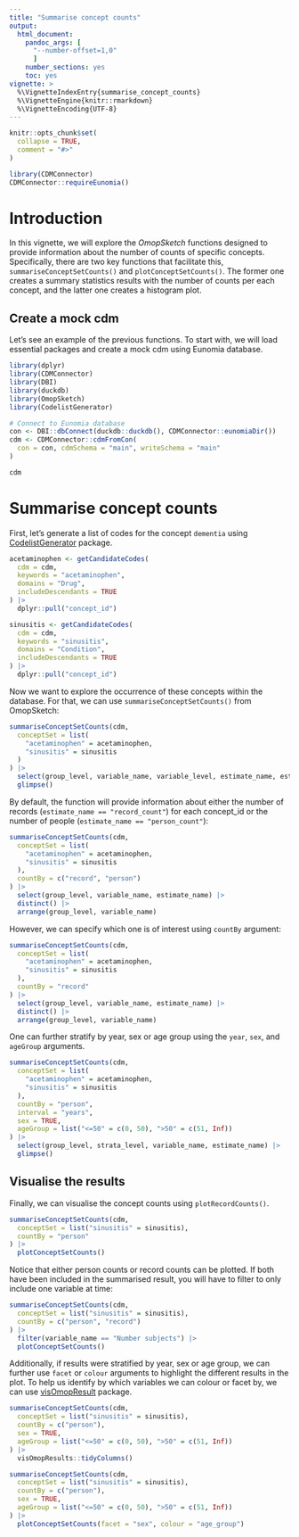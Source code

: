 ```yaml
---
title: "Summarise concept counts"
output: 
  html_document:
    pandoc_args: [
      "--number-offset=1,0"
      ]
    number_sections: yes
    toc: yes
vignette: >
  %\VignetteIndexEntry{summarise_concept_counts}
  %\VignetteEngine{knitr::rmarkdown}
  %\VignetteEncoding{UTF-8}
---
```


```r
knitr::opts_chunk$set(
  collapse = TRUE,
  comment = "#>"
)

library(CDMConnector)
CDMConnector::requireEunomia()
```

# Introduction

In this vignette, we will explore the *OmopSketch* functions designed to provide information about the number of counts of specific concepts. Specifically, there are two key functions that facilitate this, `summariseConceptSetCounts()` and `plotConceptSetCounts()`. The former one creates a summary statistics results with the number of counts per each concept, and the latter one creates a histogram plot.

## Create a mock cdm

Let's see an example of the previous functions. To start with, we will load essential packages and create a mock cdm using Eunomia database.

```r
library(dplyr)
library(CDMConnector)
library(DBI)
library(duckdb)
library(OmopSketch)
library(CodelistGenerator)

# Connect to Eunomia database
con <- DBI::dbConnect(duckdb::duckdb(), CDMConnector::eunomiaDir())
cdm <- CDMConnector::cdmFromCon(
  con = con, cdmSchema = "main", writeSchema = "main"
)

cdm
```

# Summarise concept counts

First, let's generate a list of codes for the concept `dementia` using [CodelistGenerator](https://darwin-eu.github.io/CodelistGenerator/index.html) package.

```r
acetaminophen <- getCandidateCodes(
  cdm = cdm,
  keywords = "acetaminophen",
  domains = "Drug",
  includeDescendants = TRUE
) |>
  dplyr::pull("concept_id")

sinusitis <- getCandidateCodes(
  cdm = cdm,
  keywords = "sinusitis",
  domains = "Condition",
  includeDescendants = TRUE
) |>
  dplyr::pull("concept_id")
```

Now we want to explore the occurrence of these concepts within the database. For that, we can use `summariseConceptSetCounts()` from OmopSketch:

```r
summariseConceptSetCounts(cdm,
  conceptSet = list(
    "acetaminophen" = acetaminophen,
    "sinusitis" = sinusitis
  )
) |>
  select(group_level, variable_name, variable_level, estimate_name, estimate_value) |>
  glimpse()
``` 
By default, the function will provide information about either the number of records (`estimate_name == "record_count"`) for each concept_id or the number of people (`estimate_name == "person_count"`): 
```r
summariseConceptSetCounts(cdm,
  conceptSet = list(
    "acetaminophen" = acetaminophen,
    "sinusitis" = sinusitis
  ),
  countBy = c("record", "person")
) |>
  select(group_level, variable_name, estimate_name) |>
  distinct() |>
  arrange(group_level, variable_name)
```         

However, we can specify which one is of interest using `countBy` argument:

```r
summariseConceptSetCounts(cdm,
  conceptSet = list(
    "acetaminophen" = acetaminophen,
    "sinusitis" = sinusitis
  ),
  countBy = "record"
) |>
  select(group_level, variable_name, estimate_name) |>
  distinct() |>
  arrange(group_level, variable_name)
```

One can further stratify by year, sex or age group using the `year`, `sex`, and `ageGroup` arguments.

``` r
summariseConceptSetCounts(cdm,
  conceptSet = list(
    "acetaminophen" = acetaminophen,
    "sinusitis" = sinusitis
  ),
  countBy = "person",
  interval = "years",
  sex = TRUE,
  ageGroup = list("<=50" = c(0, 50), ">50" = c(51, Inf))
) |>
  select(group_level, strata_level, variable_name, estimate_name) |>
  glimpse()
```

## Visualise the results 
Finally, we can visualise the concept counts using `plotRecordCounts()`. 

```r
summariseConceptSetCounts(cdm,
  conceptSet = list("sinusitis" = sinusitis),
  countBy = "person"
) |>
  plotConceptSetCounts()
```         
Notice that either person counts or record counts can be plotted. If both have been included in the summarised result, you will have to filter to only include one variable at time:

```r
summariseConceptSetCounts(cdm,
  conceptSet = list("sinusitis" = sinusitis),
  countBy = c("person", "record")
) |>
  filter(variable_name == "Number subjects") |>
  plotConceptSetCounts()
```

Additionally, if results were stratified by year, sex or age group, we can further use `facet` or `colour` arguments to highlight the different results in the plot. To help us identify by which variables we can colour or facet by, we can use [visOmopResult](https://darwin-eu.github.io/visOmopResults/) package.

```r
summariseConceptSetCounts(cdm,
  conceptSet = list("sinusitis" = sinusitis),
  countBy = c("person"),
  sex = TRUE,
  ageGroup = list("<=50" = c(0, 50), ">50" = c(51, Inf))
) |>
  visOmopResults::tidyColumns()

summariseConceptSetCounts(cdm,
  conceptSet = list("sinusitis" = sinusitis),
  countBy = c("person"),
  sex = TRUE,
  ageGroup = list("<=50" = c(0, 50), ">50" = c(51, Inf))
) |>
  plotConceptSetCounts(facet = "sex", colour = "age_group")
```
